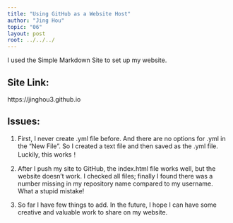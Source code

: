 ```yaml
---
title: "Using GitHub as a Website Host"
author: "Jing Hou"
topic: "06"
layout: post
root: ../../../
---
```


I used the Simple Markdown Site to set up my website. 

## Site Link:
https://jinghou3.github.io

## Issues:
1) First, I never create .yml file before. And there are no options for .yml in the "New File". So I created a text file and then saved as the .yml file. Luckily, this works！

2) After I push my site to GitHub, the index.html file works well, but the website doesn't work. I checked all files; finally I found there was a number missing in my repository name compared to my username. What a stupid mistake!

3) So far I have few things to add. In the future, I hope I can have some creative and valuable work to share on my website.
